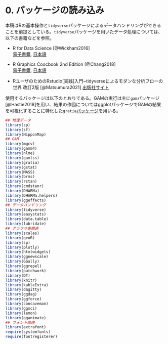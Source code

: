 # 0.  パッケージの読み込み {-}  
本稿はRの基本操作と`tidyverse`パッケージによるデータハンドリングができることを前提としている。`tidyverse`パッケージを用いたデータ処理については、以下の書籍などを参照。  

- R for Data Science [@Wickham2016]  
[電子書籍](https://r4ds.had.co.nz/), [日本語](https://www.oreilly.co.jp/books/9784873118147/)  

- R Graphics Coocbook 2nd Edition [@Chang2018]   
[電子書籍](https://r-graphics.org/), [日本語](https://www.oreilly.co.jp/books/9784873118925/)  

- RユーザのためのRstudio[実践]入門~tidyverseによるモダンな分析フローの世界 改訂2版 [@Matsumura2021] [出版社サイト](https://gihyo.jp/book/2021/978-4-297-12170-9)  

使用するパッケージは以下のとおりである。GAMの実行は主に`gam`パッケージ[@Hastie2018]を用い、結果の作図についてはggplotパッケージでGAMの結果を可視化することに特化した`gratia`[パッケージ](https://gavinsimpson.github.io/gratia/)を用いる。  

```r
## 地理データ  
library(sp)
library(sf)
library(NipponMap)
## GAM
library(mgcv)
library(gamm4)
library(nlme)
library(gamlss)
library(gratia)
library(gstat)
library(MASS)
library(brms)
library(rstan)
library(cmdstanr)
library(DHARMa)
library(DHARMa.helpers)
library(ggeffects)
## データハンドリング
library(tidyverse)
library(easystats)
library(data.table)
library(lubridate)
## グラフや表関連
library(scales)
library(geoR)
library(sp)
library(plotly)
library(htmlwidgets)
library(ggnewscale)
library(GGally)
library(ggrepel)
library(patchwork)
library(DT)
library(knitr)
library(kableExtra)
library(dagitty)
library(ggdag)
library(ggforce)
library(concaveman)
library(ggsci)
library(lemon)
library(gganimate)
## フォント関連
library(extrafont)
require(systemfonts)
require(fontregisterer)
```
